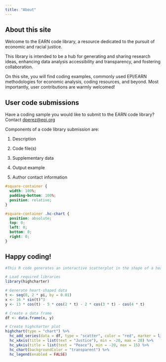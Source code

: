```yaml
---
title: "About"
---
```


## About this site

Welcome to the EARN code library, a resource dedicated to the pursuit of economic and racial justice.

This library is intended to be a hub for generating and sharing research ideas, enhancing data analysis accessibility and transparency, and fostering collaboration.

On this site, you will find coding examples, commonly used EPI/EARN methodologies for economic analysis, coding resources, and beyond. Most importantly, user contributions are warmly welcomed!

## User code submissions

Have a coding sample you would like to submit to the EARN code library? Contact [dperez\@epi.org](mailto:dperez@epi.org)

Components of a code library submission are:

1.  Description​

2.  Code file(s)​

3.  Supplementary data​

4.  Output example

5.  Author contact information

```css
#square-container {
  width: 100%;
  padding-bottom: 100%;
  position: relative;
}

#square-container .hc-chart {
  position: absolute;
  top: 0;
  left: 0;
  bottom: 0;
  right: 0;
}
```

## Happy coding!

::: {#square-container}
```r
#This R code generates an interactive scatterplot in the shape of a heart

# Load required libraries
library(highcharter)

# Generate heart-shaped data
t <- seq(0, 2 * pi, by = 0.01)
x <- 16 * sin(t)^3
y <- 13 * cos(t) - 5 * cos(2 * t) - 2 * cos(3 * t) - cos(4 * t)

# Create a data frame
df <- data.frame(x, y)

# Create highcharter plot
highchart(type = "chart") %>% 
  hc_add_series(data = df, type = "scatter", color = "red", marker = list(radius = 2)) %>% 
  hc_xAxis(title = list(text = "Justice"), min = -20, max = 20) %>% 
  hc_yAxis(title = list(text = "Peace"), min = -20, max = 15) %>% 
  hc_chart(backgroundColor = "transparent") %>% 
  hc_legend(enabled = FALSE)
```
:::

